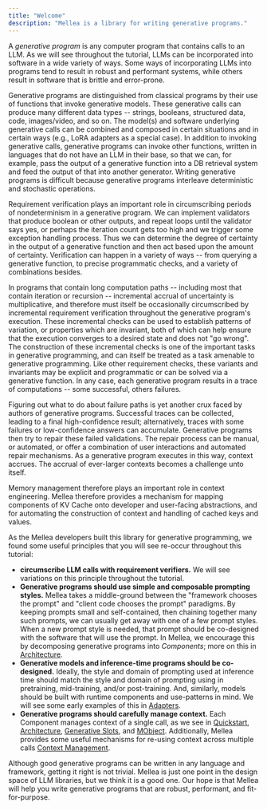 ```yaml
---
title: "Welcome"
description: "Mellea is a library for writing generative programs."
---
```


A _generative program_ is any computer program that contains calls to an LLM. As we will see throughout the tutorial, LLMs can be incorporated into software in a wide variety of ways. Some ways of incorporating LLMs into programs tend to result in robust and performant systems, while others result in software that is brittle and error-prone.

Generative programs are distinguished from classical programs by their use of functions that invoke generative models. These generative calls can produce many different data types -- strings, booleans, structured data, code, images/video, and so on. The model(s) and software underlying generative calls can be combined and composed in certain situations and in certain ways (e.g., LoRA adapters as a special case). In addition to invoking generative calls, generative programs can invoke other functions, written in languages that do not have an LLM in their base, so that we can, for example, pass the output of a generative function into a DB retrieval system and feed the output of that into another generator. Writing generative programs is difficult because generative programs interleave deterministic and stochastic operations.

Requirement verification plays an important role in circumscribing periods of nondeterminism in a generative program. We can implement validators that produce boolean or other outputs, and repeat loops until the validator says yes, or perhaps the iteration count gets too high and we trigger some exception handling process. Thus we can determine the degree of certainty in the output of a generative function and then act based upon the amount of certainty. Verification can happen in a variety of ways -- from querying a generative function, to precise programmatic checks, and a variety of combinations besides.

In programs that contain long computation paths -- including most that contain iteration or recursion -- incremental accrual of uncertainty is multiplicative, and therefore must itself be occasionally circumscribed by incremental requirement verification throughout the generative program's execution. These incremental checks can be used to establish patterns of variation, or properties which are invariant, both of which can help ensure that the execution converges to a desired state and does not "go wrong". The construction of these incremental checks is one of the important tasks in generative programming, and can itself be treated as a task amenable to generative programming. Like other requirement checks, these variants and invariants may be explicit and programmatic or can be solved via a generative function. In any case, each generative program results in a trace of computations -- some successful, others failures.

Figuring out what to do about failure paths is yet another crux faced by authors of generative programs. Successful traces can be collected, leading to a final high-confidence result; alternatively, traces with some failures or low-confidence answers can accumulate. Generative programs then try to repair these failed validations. The repair process can be manual, or automated, or offer a combination of user interactions and automated repair mechanisms. As a generative program executes in this way, context accrues. The accrual of ever-larger contexts becomes a challenge unto itself.

Memory management therefore plays an important role in context engineering. Mellea therefore provides a mechanism for mapping components of KV Cache onto developer and user-facing abstractions, and for automating the construction of context and handling of cached keys and values.

As the Mellea developers built this library for generative programming, we found some useful principles that you will see re-occur throughout this tutorial:

- **circumscribe LLM calls with requirement verifiers.** We will see variations on this principle throughout the tutorial.
- **Generative programs should use simple and composable prompting styles.** Mellea takes a middle-ground between the "framework chooses the prompt" and "client code chooses the prompt" paradigms. By keeping prompts small and self-contained, then chaining together many such prompts, we can usually get away with one of a few prompt styles. When a new prompt style is needed, that prompt should be co-designed with the software that will use the prompt. In Mellea, we encourage this by decomposing generative programs into _Components_; more on this in [Architecture](/overview/architecture).
- **Generative models and inference-time programs should be co-designed.** Ideally, the style and domain of prompting used at inference time should match the style and domain of prompting using in pretraining, mid-training, and/or post-training. And, similarly, models should be built with runtime components and use-patterns in mind. We will see some early examples of this in [Adapters](/core-concept/adapters).
- **Generative programs should carefully manage context.** Each Component manages context of a single call, as we see in [Quickstart](/overview/quick-start), [Architecture](/overview/architecture), [Generative Slots](/core-concept/generative-slots), and [MObject](/core-concept/mobjects). Additionally, Mellea provides some useful mechanisms for re-using context across multiple calls [Context Management](/core-concept/context-management).

Although good generative programs can be written in any language and framework, getting it right is not trivial. Mellea is just one point in the design space of LLM libraries, but we think it is a good one. Our hope is that Mellea will help you write generative programs that are robust, performant, and fit-for-purpose.

